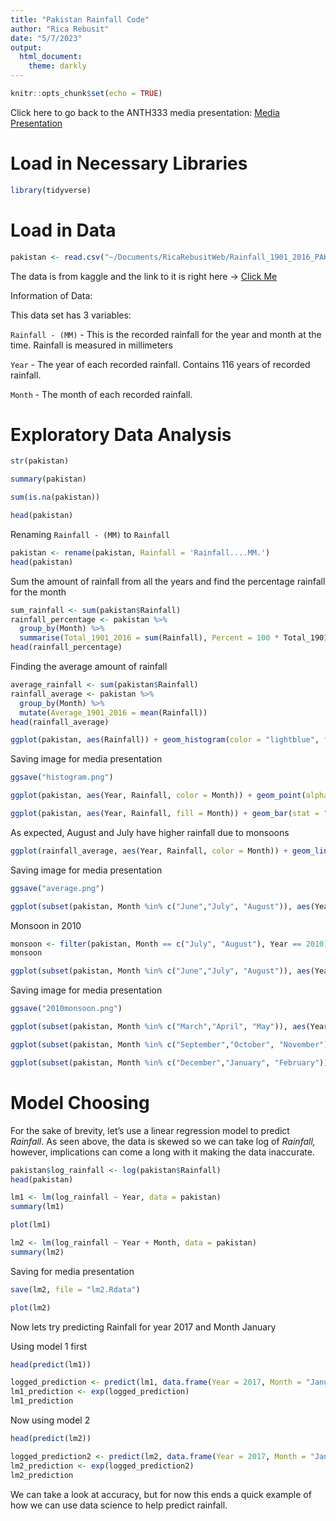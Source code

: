 ```yaml
---
title: "Pakistan Rainfall Code"
author: "Rica Rebusit"
date: "5/7/2023"
output:
  html_document:
    theme: darkly
---
```


```r
knitr::opts_chunk$set(echo = TRUE)
```

Click here to go back to the ANTH333 media presentation: [Media Presentation](https://ricarebusitweb.netlify.app/anth333med)

# Load in Necessary Libraries

```r
library(tidyverse)
```

# Load in Data

```r
pakistan <- read.csv("~/Documents/RicaRebusitWeb/Rainfall_1901_2016_PAK.csv")
```

The data is from kaggle and the link to it is right here -\> [Click Me](https://www.kaggle.com/datasets/zusmani/rainfall-in-pakistan)

Information of Data:

This data set has 3 variables:

`Rainfall - (MM)` - This is the recorded rainfall for the year and month at the time. Rainfall is measured in millimeters

`Year` - The year of each recorded rainfall. Contains 116 years of recorded rainfall.

`Month` - The month of each recorded rainfall.

# Exploratory Data Analysis

```r
str(pakistan)
```

```r
summary(pakistan)
```

```r
sum(is.na(pakistan))
```

```r
head(pakistan)
```

Renaming `Rainfall - (MM)` to `Rainfall`

```r
pakistan <- rename(pakistan, Rainfall = 'Rainfall....MM.')
head(pakistan)
```

Sum the amount of rainfall from all the years and find the percentage rainfall for the month

```r
sum_rainfall <- sum(pakistan$Rainfall)
rainfall_percentage <- pakistan %>%
  group_by(Month) %>%
  summarise(Total_1901_2016 = sum(Rainfall), Percent = 100 * Total_1901_2016 / sum_rainfall)
head(rainfall_percentage)
```

Finding the average amount of rainfall

```r
average_rainfall <- sum(pakistan$Rainfall)
rainfall_average <- pakistan %>%
  group_by(Month) %>%
  mutate(Average_1901_2016 = mean(Rainfall))
head(rainfall_average)
```

```r
ggplot(pakistan, aes(Rainfall)) + geom_histogram(color = "lightblue", fill = "steelblue") + theme_minimal()
```

Saving image for media presentation

```r
ggsave("histogram.png")
```

```r
ggplot(pakistan, aes(Year, Rainfall, color = Month)) + geom_point(alpha = 0.5) + geom_smooth(se = FALSE)
```

```r
ggplot(pakistan, aes(Year, Rainfall, fill = Month)) + geom_bar(stat = "identity") + scale_fill_discrete(name = "Month", limits = month.name)
```

As expected, August and July have higher rainfall due to monsoons

```r
ggplot(rainfall_average, aes(Year, Rainfall, color = Month)) + geom_line(alpha = 0.8) + theme_minimal()
```

Saving image for media presentation

```r
ggsave("average.png")
```

```r
ggplot(subset(pakistan, Month %in% c("June","July", "August")), aes(Year, Rainfall, color = Month)) + geom_line() + facet_wrap(~ Month)
```

Monsoon in 2010

```r
monsoon <- filter(pakistan, Month == c("July", "August"), Year == 2010)
monsoon
```

```r
ggplot(subset(pakistan, Month %in% c("June","July", "August")), aes(Year, Rainfall, color = Month)) + geom_line() + facet_wrap(~ Month) + geom_point(data = monsoon, aes(Year, Rainfall), color = "black", size = 2) + theme_minimal()
```

Saving image for media presentation

```r
ggsave("2010monsoon.png")
```

```r
ggplot(subset(pakistan, Month %in% c("March","April", "May")), aes(Year, Rainfall, color = Month)) + geom_line() + facet_wrap(~ Month)
```

```r
ggplot(subset(pakistan, Month %in% c("September","October", "November")), aes(Year, Rainfall, color = Month)) + geom_line() + facet_wrap(~ Month)
```

```r
ggplot(subset(pakistan, Month %in% c("December","January", "February")), aes(Year, Rainfall, color = Month)) + geom_line() + facet_wrap(~ Month)
```

# Model Choosing

For the sake of brevity, let's use a linear regression model to predict *Rainfall*. As seen above, the data is skewed so we can take log of *Rainfall,* however, implications can come a long with it making the data inaccurate.

```r
pakistan$log_rainfall <- log(pakistan$Rainfall)
head(pakistan)
```

```r
lm1 <- lm(log_rainfall ~ Year, data = pakistan)
summary(lm1)
```

```r
plot(lm1)
```

```r
lm2 <- lm(log_rainfall ~ Year + Month, data = pakistan)
summary(lm2)
```

Saving for media presentation

```r
save(lm2, file = "lm2.Rdata")
```

```r
plot(lm2)
```

Now lets try predicting Rainfall for year 2017 and Month January

Using model 1 first

```r
head(predict(lm1))
```

```r
logged_prediction <- predict(lm1, data.frame(Year = 2017, Month = "January"))
lm1_prediction <- exp(logged_prediction)
lm1_prediction
```

Now using model 2

```r
head(predict(lm2))
```

```r
logged_prediction2 <- predict(lm2, data.frame(Year = 2017, Month = "January"))
lm2_prediction <- exp(logged_prediction2)
lm2_prediction
```

We can take a look at accuracy, but for now this ends a quick example of how we can use data science to help predict rainfall.
